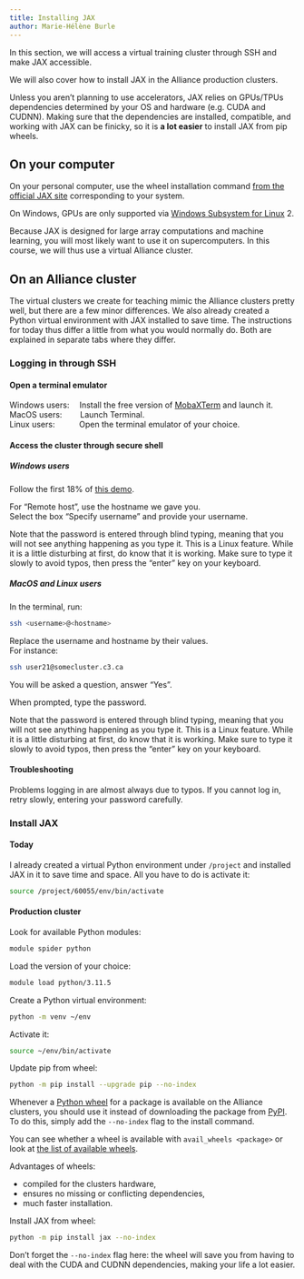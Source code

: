 ```yaml
---
title: Installing JAX
author: Marie-Hélène Burle
---
```


:::{.def}

In this section, we will access a virtual training cluster through SSH and make JAX accessible.

We will also cover how to install JAX in the Alliance production clusters.

:::

Unless you aren't planning to use accelerators, JAX relies on GPUs/TPUs dependencies determined by your OS and hardware (e.g. CUDA and CUDNN). Making sure that the dependencies are installed, compatible, and working with JAX can be finicky, so it is **a lot easier** to install JAX from pip wheels.

## On your computer

On your personal computer, use the wheel installation command [from the official JAX site](https://jax.readthedocs.io/en/latest/installation.html) corresponding to your system.

:::{.note}

On Windows, GPUs are only supported via [Windows Subsystem for Linux](https://en.wikipedia.org/wiki/Windows_Subsystem_for_Linux) 2.

:::

Because JAX is designed for large array computations and machine learning, you will most likely want to use it on supercomputers. In this course, we will thus use a virtual Alliance cluster.

## On an Alliance cluster

:::{.note}

The virtual clusters we create for teaching mimic the Alliance clusters pretty well, but there are a few minor differences. We also already created a Python virtual environment with JAX installed to save time. The instructions for today thus differ a little from what you would normally do. Both are explained in separate tabs where they differ.

:::

### Logging in through SSH

#### Open a terminal emulator

Windows users: &emsp;Install the free version of [MobaXTerm](https://mobaxterm.mobatek.net/download.html) and launch it. \
MacOS users: &emsp;&emsp;Launch Terminal. \
Linux users: &emsp;&emsp;&ensp;&nbsp;Open the terminal emulator of your choice.

#### Access the cluster through secure shell

##### Windows users

Follow the first 18% of [this demo](https://mobaxterm.mobatek.net/demo.html).

For "Remote host", use the hostname we gave you. \
Select the box "Specify username" and provide your username.

:::{.note}

Note that the password is entered through blind typing, meaning that you will not see anything happening as you type it. This is a Linux feature. While it is a little disturbing at first, do know that it is working. Make sure to type it slowly to avoid typos, then press the "enter" key on your keyboard.

:::

##### MacOS and Linux users

In the terminal, run:

```.bash
ssh <username>@<hostname>
```

:::{.note}

Replace the username and hostname by their values.<br>
For instance:

```.bash
ssh user21@somecluster.c3.ca
```

:::

You will be asked a question, answer "Yes".

When prompted, type the password.

:::{.note}

Note that the password is entered through blind typing, meaning that you will not see anything happening as you type it. This is a Linux feature. While it is a little disturbing at first, do know that it is working. Make sure to type it slowly to avoid typos, then press the "enter" key on your keyboard.

:::

#### Troubleshooting

Problems logging in are almost always due to typos. If you cannot log in, retry slowly, entering your password carefully.

### Install JAX

::: {.panel-tabset}

#### Today

I already created a virtual Python environment under `/project` and installed JAX in it to save time and space. All you have to do is activate it:

```.bash
source /project/60055/env/bin/activate
```

#### Production cluster

Look for available Python modules:

```.bash
module spider python
```

Load the version of your choice:

```.bash
module load python/3.11.5
```

Create a Python virtual environment:

```.bash
python -m venv ~/env
```

Activate it:

```.bash
source ~/env/bin/activate
```

Update pip from wheel:

```.bash
python -m pip install --upgrade pip --no-index
```

:::{.note}

Whenever a [Python wheel](https://pythonwheels.com/) for a package is available on the Alliance clusters, you should use it instead of downloading the package from [PyPI](https://pypi.org/). To do this, simply add the `--no-index` flag to the install command.

You can see whether a wheel is available with `avail_wheels <package>` or look at [the list of available wheels](https://docs.alliancecan.ca/wiki/Available_Python_wheels).

Advantages of wheels:

- compiled for the clusters hardware,
- ensures no missing or conflicting dependencies,
- much faster installation.

:::

Install JAX from wheel:

```.bash
python -m pip install jax --no-index
```

:::{.note}

Don't forget the `--no-index` flag here: the wheel will save you from having to deal with the CUDA and CUDNN dependencies, making your life a lot easier.

:::

:::
